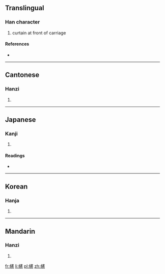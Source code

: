 ==Translingual==

===Han character===
{{Han char|rn=50|rad=巾|as=16|sn=19|four=4323<sub>6</sub>|canj=中月十手心 (LBJQP)}}

# curtain at front of carriage

====References====
* {{Han ref|kx=0338.130|dkj=09143|dj=0645.020|hdz=10758.100|uh=5E70|ud=24176|bh=F1FE|bd=61950}}

----

==Cantonese==

===Hanzi===
{{yue-hanzi|jyut=|y=hin3}}

# {{defn|lang=yue|sort=巾16}}

----

==Japanese==

===Kanji===
{{ja-kanji|grade=|rs=巾16}}

# {{defn|lang=ja|sort=巾16}}

====Readings====
* {{ja-readings|on=[[けん]] (ken), [[こん]] (kon)|kun=[[ほろ]] (horo)}}

----

==Korean==

===Hanja===
{{ko-hanja|hangeul=헌|rv=heon|mr=hŏn}}

# {{defn|lang=ko|sort=巾16}}

----

==Mandarin==

===Hanzi===
{{cmn-hanzi|pin=[[xiǎn]] ([[xian3]])|wg=hsien<sup>3</sup>}}

# {{defn|lang=cmn|sort=巾16}}

[[fr:幰]]
[[li:幰]]
[[pl:幰]]
[[zh:幰]]